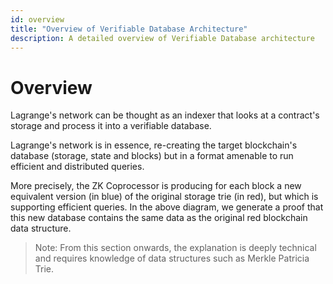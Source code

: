 ```yaml
---
id: overview
title: "Overview of Verifiable Database Architecture"
description: A detailed overview of Verifiable Database architecture
---
```



# Overview

Lagrange's network can be thought as an indexer that looks at a contract's storage and process it
into a verifiable database.

Lagrange's network is in essence, re-creating the target blockchain's database (storage, state and
blocks) but in a format amenable to run efficient and distributed queries.

More precisely, the ZK Coprocessor is producing for each block a new equivalent version (in blue) of
the original storage trie (in red), but which is supporting efficient queries. In the above diagram,
we generate a proof that this new database contains the same data as the original red blockchain
data structure.

<ThemedImage
  lightSrc="/img/verifiable-db-architecture.png"
  darkSrc="/img/verifiable-db-architecture.png"
  alt="Verifiable Database Architecture Diagram"
/>

> Note: From this section onwards, the explanation is deeply technical and requires knowledge of data structures such as Merkle Patricia Trie.


